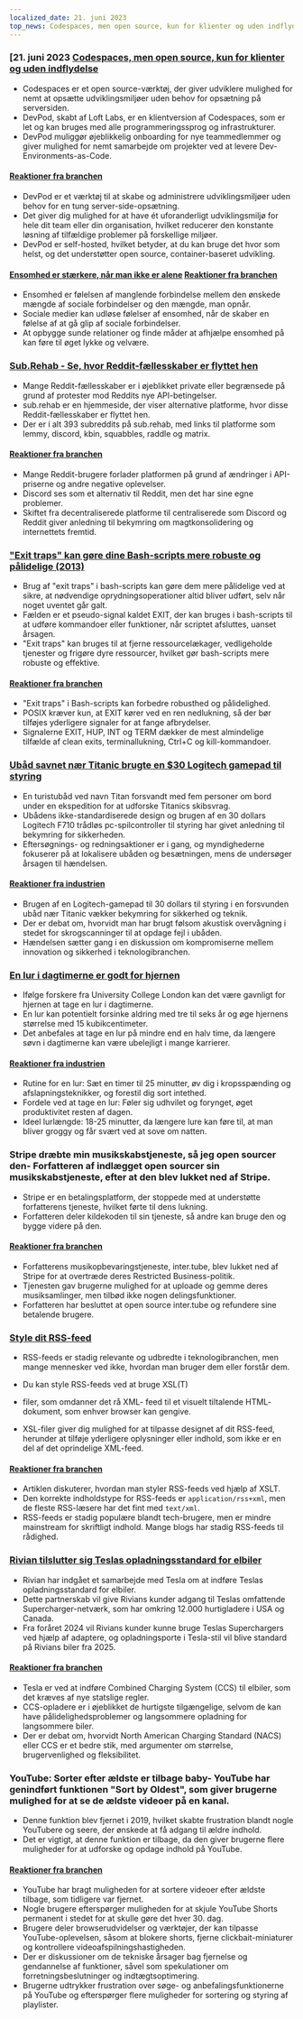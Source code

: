 ```yaml
---
localized_date: 21. juni 2023
top_news: Codespaces, men open source, kun for klienter og uden indflydelse
---
```




<CallToAction />

<Steps>

### [21. juni 2023 [Codespaces, men open source, kun for klienter og uden indflydelse](https://devpod.sh/)

- Codespaces er et open source-værktøj, der giver udviklere mulighed for nemt at opsætte udviklingsmiljøer uden behov for opsætning på serversiden.
- DevPod, skabt af Loft Labs, er en klientversion af Codespaces, som er let og kan bruges med alle programmeringssprog og infrastrukturer.
- DevPod muliggør øjeblikkelig onboarding for nye teammedlemmer og giver mulighed for nemt samarbejde om projekter ved at levere Dev-Environments-as-Code.

#### [Reaktioner fra branchen](http://news.ycombinator.com/item?id=36407477)

- DevPod er et værktøj til at skabe og administrere udviklingsmiljøer uden behov for en tung server-side-opsætning.
- Det giver dig mulighed for at have ét uforanderligt udviklingsmiljø for hele dit team eller din organisation, hvilket reducerer den konstante løsning af tilfældige problemer på forskellige miljøer.
- DevPod er self-hosted, hvilket betyder, at du kan bruge det hvor som helst, og det understøtter open source, container-baseret udvikling.

#### [Ensomhed er stærkere, når man ikke er alene](https://pubmed.ncbi.nlm.nih.gov/37293324/) [Reaktioner fra branchen](http://news.ycombinator.com/item?id=36403280)

- Ensomhed er følelsen af manglende forbindelse mellem den ønskede mængde af sociale forbindelser og den mængde, man opnår.
- Sociale medier kan udløse følelser af ensomhed, når de skaber en følelse af at gå glip af sociale forbindelser.
- At opbygge sunde relationer og finde måder at afhjælpe ensomhed på kan føre til øget lykke og velvære.

### [Sub.Rehab - Se, hvor Reddit-fællesskaber er flyttet hen](https://sub.rehab/)

- Mange Reddit-fællesskaber er i øjeblikket private eller begrænsede på grund af protester mod Reddits nye API-betingelser.
- sub.rehab er en hjemmeside, der viser alternative platforme, hvor disse Reddit-fællesskaber er flyttet hen.
- Der er i alt 393 subreddits på sub.rehab, med links til platforme som lemmy, discord, kbin, squabbles, raddle og matrix.

#### [Reaktioner fra branchen](http://news.ycombinator.com/item?id=36401999)

- Mange Reddit-brugere forlader platformen på grund af ændringer i API-priserne og andre negative oplevelser.
- Discord ses som et alternativ til Reddit, men det har sine egne problemer.
- Skiftet fra decentraliserede platforme til centraliserede som Discord og Reddit giver anledning til bekymring om magtkonsolidering og internettets fremtid.

### ["Exit traps" kan gøre dine Bash-scripts mere robuste og pålidelige (2013)](http://redsymbol.net/articles/bash-exit-traps/)

- Brug af "exit traps" i bash-scripts kan gøre dem mere pålidelige ved at sikre, at nødvendige oprydningsoperationer altid bliver udført, selv når noget uventet går galt.
- Fælden er et pseudo-signal kaldet EXIT, der kan bruges i bash-scripts til at udføre kommandoer eller funktioner, når scriptet afsluttes, uanset årsagen.
- "Exit traps" kan bruges til at fjerne ressourcelækager, vedligeholde tjenester og frigøre dyre ressourcer, hvilket gør bash-scripts mere robuste og effektive.

#### [Reaktioner fra branchen](http://news.ycombinator.com/item?id=36400465)

- "Exit traps" i Bash-scripts kan forbedre robusthed og pålidelighed.
- POSIX kræver kun, at EXIT kører ved en ren nedlukning, så der bør tilføjes yderligere signaler for at fange afbrydelser.
- Signalerne EXIT, HUP, INT og TERM dækker de mest almindelige tilfælde af clean exits, terminallukning, Ctrl+C og kill-kommandoer.

### [Ubåd savnet nær Titanic brugte en $30 Logitech gamepad til styring](https://arstechnica.com/gaming/2023/06/submarine-missing-near-titanic-used-a-30-logitech-gamepad-for-steering/)

- En turistubåd ved navn Titan forsvandt med fem personer om bord under en ekspedition for at udforske Titanics skibsvrag.
- Ubådens ikke-standardiserede design og brugen af en 30 dollars Logitech F710 trådløs pc-spilcontroller til styring har givet anledning til bekymring for sikkerheden.
- Eftersøgnings- og redningsaktioner er i gang, og myndighederne fokuserer på at lokalisere ubåden og besætningen, mens de undersøger årsagen til hændelsen.

#### [Reaktioner fra industrien](http://news.ycombinator.com/item?id=36407781)

- Brugen af en Logitech-gamepad til 30 dollars til styring i en forsvunden ubåd nær Titanic vækker bekymring for sikkerhed og teknik.
- Der er debat om, hvorvidt man har brugt følsom akustisk overvågning i stedet for skrogscanninger til at opdage fejl i ubåden.
- Hændelsen sætter gang i en diskussion om kompromiserne mellem innovation og sikkerhed i teknologibranchen.

### [En lur i dagtimerne er godt for hjernen](https://www.bbc.com/news/health-65950168)

- Ifølge forskere fra University College London kan det være gavnligt for hjernen at tage en lur i dagtimerne.
- En lur kan potentielt forsinke aldring med tre til seks år og øge hjernens størrelse med 15 kubikcentimeter.
- Det anbefales at tage en lur på mindre end en halv time, da længere søvn i dagtimerne kan være ubelejligt i mange karrierer.

#### [Reaktioner fra industrien](http://news.ycombinator.com/item?id=36399503)

- Rutine for en lur: Sæt en timer til 25 minutter, øv dig i kropsspænding og afslapningsteknikker, og forestil dig sort intethed.
- Fordele ved at tage en lur: Føler sig udhvilet og forynget, øget produktivitet resten af dagen.
- Ideel lurlængde: 18-25 minutter, da længere lure kan føre til, at man bliver groggy og får svært ved at sove om natten.

### Stripe dræbte min musikskabstjeneste, så jeg open sourcer den- Forfatteren af indlægget open sourcer sin musikskabstjeneste, efter at den blev lukket ned af Stripe.

- Stripe er en betalingsplatform, der stoppede med at understøtte forfatterens tjeneste, hvilket førte til dens lukning.
- Forfatteren deler kildekoden til sin tjeneste, så andre kan bruge den og bygge videre på den.

#### [Reaktioner fra branchen](http://news.ycombinator.com/item?id=36403607)

- Forfatterens musikopbevaringstjeneste, inter.tube, blev lukket ned af Stripe for at overtræde deres Restricted Business-politik.
- Tjenesten gav brugerne mulighed for at uploade og gemme deres musiksamlinger, men tilbød ikke nogen delingsfunktioner.
- Forfatteren har besluttet at open source inter.tube og refundere sine betalende brugere.

### [Style dit RSS-feed](https://darekkay.com/blog/rss-styling/)

- RSS-feeds er stadig relevante og udbredte i teknologibranchen, men mange mennesker ved ikke, hvordan man bruger dem eller forstår dem.
- Du kan style RSS-feeds ved at bruge XSL(T)

- filer, som omdanner det rå XML- feed til et visuelt tiltalende HTML- dokument, som enhver browser kan gengive.

- XSL-filer giver dig mulighed for at tilpasse designet af dit RSS-feed, herunder at tilføje yderligere oplysninger eller indhold, som ikke er en del af det oprindelige XML-feed.

#### [Reaktioner fra branchen](http://news.ycombinator.com/item?id=36401854)

- Artiklen diskuterer, hvordan man styler RSS-feeds ved hjælp af XSLT.
- Den korrekte indholdstype for RSS-feeds er `application/rss+xml`, men de fleste RSS-læsere har det fint med `text/xml`.
- RSS-feeds er stadig populære blandt tech-brugere, men er mindre mainstream for skriftligt indhold. Mange blogs har stadig RSS-feeds til rådighed.

### [Rivian tilslutter sig Teslas opladningsstandard for elbiler](https://ev-edition.com/2023/06/rivian-joins-forces-with-tesla-embracing-their-charging-standard-for-electric-vehicles/)

- Rivian har indgået et samarbejde med Tesla om at indføre Teslas opladningsstandard for elbiler.
- Dette partnerskab vil give Rivians kunder adgang til Teslas omfattende Supercharger-netværk, som har omkring 12.000 hurtigladere i USA og Canada.
- Fra foråret 2024 vil Rivians kunder kunne bruge Teslas Superchargers ved hjælp af adaptere, og opladningsporte i Tesla-stil vil blive standard på Rivians biler fra 2025.

#### [Reaktioner fra branchen](http://news.ycombinator.com/item?id=36403494)

- Tesla er ved at indføre Combined Charging System (CCS) til elbiler, som det kræves af nye statslige regler.
- CCS-opladere er i øjeblikket de hurtigste tilgængelige, selvom de kan have pålidelighedsproblemer og langsommere opladning for langsommere biler.
- Der er debat om, hvorvidt North American Charging Standard (NACS) eller CCS er et bedre stik, med argumenter om størrelse, brugervenlighed og fleksibilitet.

### YouTube: Sorter efter ældste er tilbage baby- YouTube har genindført funktionen "Sort by Oldest", som giver brugerne mulighed for at se de ældste videoer på en kanal.

- Denne funktion blev fjernet i 2019, hvilket skabte frustration blandt nogle YouTubere og seere, der ønskede at få adgang til ældre indhold.
- Det er vigtigt, at denne funktion er tilbage, da den giver brugerne flere muligheder for at udforske og opdage indhold på YouTube.

#### [Reaktioner fra branchen](http://news.ycombinator.com/item?id=36410777)

- YouTube har bragt muligheden for at sortere videoer efter ældste tilbage, som tidligere var fjernet.
- Nogle brugere efterspørger muligheden for at skjule YouTube Shorts permanent i stedet for at skulle gøre det hver 30. dag.
- Brugere deler browserudvidelser og værktøjer, der kan tilpasse YouTube-oplevelsen, såsom at blokere shorts, fjerne clickbait-miniaturer og kontrollere videoafspilningshastigheden.
- Der er diskussioner om de tekniske årsager bag fjernelse og gendannelse af funktioner, såvel som spekulationer om forretningsbeslutninger og indtægtsoptimering.
- Brugerne udtrykker frustration over søge- og anbefalingsfunktionerne på YouTube og efterspørger flere muligheder for sortering og styring af playlister.

</Steps>

